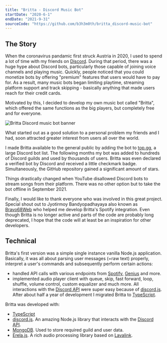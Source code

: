 ```yaml
---
title: "Britta - Discord Music Bot"
startDate: "2020-6-1"
endDate: "2021-9-31"
sourceCode: "https://github.com/b3h3m0th/britta_discord-music-bot"
---
```


## The Story

When the coronavirus pandamic first struck Austria in 2020, I used to spend a lot of time with my friends on [Discord](https://discord.com/).
During that period, there was a huge hype about Discord bots, particularly those capable of joining voice channels and playing music.
Quickly, people noticed that you could monetize bots by offering "premium" features that users would have to pay for.
As a result, many music bots began limiting playtime, streaming platform support and track skipping - basically anything that made users reach for their credit cards.

Motivated by this, I decided to develop my own music bot called "Britta", which offered the same functions as the big players, but completely free and for everyone.

![Britta Discord music bot banner](/images/britta-banner.png)

What started out as a good solution to a personal problem my friends and I had, soon attracted greater interest from users all over the world.

I made Britta available to the general public by adding the bot to [top.gg](https://top.gg/), a large Discord bot list.
The following months my bot was added to hundreds of Discord guilds and used by thousands of users.
Britta was even declared a verified bot by Discord and received a little checkmark badge.
Simultaneously, the GitHub repository gained a significant amount of stars.

Things drastically changed when YouTube disallowed Discord bots to stream songs from their platform.
There was no other option but to take the bot offline in September 2021.

Finally, I would like to thank everyone who was involved in this great project. Special shout out to Jyotirmoy Bandyopadhayaya also known as [Bravo68Web](https://www.itsmebravo.dev/) who helped me develop Britta's Spotify integration.
Even though Britta is no longer active and parts of the code are probably long deprecated, I hope that the code will at least be an inspiration for other developers.

## Technical

Britta's first version was a simple single instance vanilla Node.js application.
Basically, it was all about parsing user messages (=raw text) properly, interpret a user's commands and subsequently perform certain actions:
- handled API calls with various endpoints from [Spotify](https://developer.spotify.com/documentation/web-api), [Genius](https://genius.com/) and more.
- implemented audio player client with queue, skip, fast forward, loop, shuffle, volume control, custom equalizer and much more.
All interactions with the [Discord API](https://discord.com/developers/docs/reference) were super easy because of [discord.js](https://github.com/discordjs/discord.js).
After about half a year of development I migrated Britta to [TypeScript](https://www.typescriptlang.org/).

Britta was developed with:

- [TypeScript](https://www.typescriptlang.org/)
- [discord.js](https://github.com/discordjs/discord.js). An amazing Node.js library that interacts with the [Discord API](https://discord.com/developers/docs/reference).
- [MongoDB](https://www.mongodb.com/). Used to store required guild and user data.
- [Erela.js](https://github.com/erelajs). A rich audio processing library based on [Lavalink](https://lavalink.dev/).
